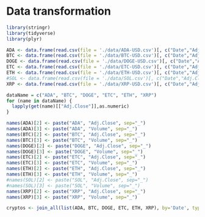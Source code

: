 # Data transformation

```{r}
library(stringr)
library(tidyverse)
library(plyr)

ADA <- data.frame(read.csv(file = './data/ADA-USD.csv')[, c("Date","Adj.Close", "Volume")])
BTC <- data.frame(read.csv(file = './data/BTC-USD.csv')[, c("Date","Adj.Close", "Volume")])
DOGE <- data.frame(read.csv(file = './data/DOGE-USD.csv')[, c("Date","Adj.Close", "Volume")])
ETC <- data.frame(read.csv(file = './data/ETC-USD.csv')[, c("Date","Adj.Close", "Volume")])
ETH <- data.frame(read.csv(file = './data/ETH-USD.csv')[, c("Date","Adj.Close", "Volume")])
#SOL <- data.frame(read.csv(file = './data/SOL.csv')[, c("Date","Adj.Close","Volume")])
XRP <- data.frame(read.csv(file = './data/XRP-USD.csv')[, c("Date","Adj.Close","Volume")])

dataName = c("ADA", "BTC", "DOGE", "ETC", "ETH", "XRP")
for (name in dataName) {
  lapply(get(name)[["Adj.Close"]],as.numeric)
}

names(ADA)[2] <- paste("ADA", "Adj.Close", sep="_")
names(ADA)[3] <- paste("ADA", "Volume", sep="_")
names(BTC)[2] <- paste("BTC", "Adj.Close", sep="_")
names(BTC)[3] <- paste("BTC", "Volume", sep="_")
names(DOGE)[2] <- paste("DOGE", "Adj.Close", sep="_")
names(DOGE)[3] <- paste("DOGE", "Volume", sep="_")
names(ETC)[2] <- paste("ETC", "Adj.Close", sep="_")
names(ETC)[3] <- paste("ETC", "Volume", sep="_")
names(ETH)[2] <- paste("ETH", "Adj.Close", sep="_")
names(ETH)[3] <- paste("ETH", "Volume", sep="_")
#names(SOL)[2] <- paste("SOL", "Adj.Close", sep="_")
#names(SOL)[3] <- paste("SOL", "Volume", sep="_")
names(XRP)[2] <- paste("XRP", "Adj.Close", sep="_")
names(XRP)[3] <- paste("XRP", "Volume", sep="_")

cryptos <- join_all(list(ADA, BTC, DOGE, ETC, ETH, XRP), by='Date', type='full')

```